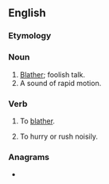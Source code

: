{{also|Blatter|blätter|Blätter}}
==English==

===Etymology===
{{der|en|la|blaterāre}}

===Noun===
{{en-noun|~}}

# [[blather|Blather]]; foolish talk.
# A sound of rapid motion.

===Verb===
{{en-verb}}

# {{lb|en|intransitive}} To [[blather]].
# {{lb|en|intransitive}} To hurry or rush noisily.

===Anagrams===
* {{anagrams|en|a=abelrtt|Barlett|Bartelt|Brattel|Talbert|battler|brattle}}